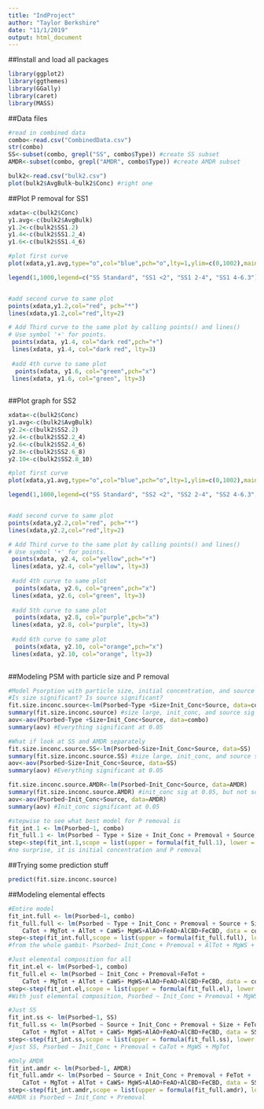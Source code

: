 ---
title: "IndProject"
author: "Taylor Berkshire"
date: "11/1/2019"
output: html_document
---

##Install and load all packages
```{r, warnings=FALSE}
library(ggplot2)
library(ggthemes)
library(GGally)
library(caret)
library(MASS)
```

##Data files
```{r}
#read in combined data
combo<-read.csv("CombinedData.csv")
str(combo)
SS<-subset(combo, grepl("SS", combo$Type)) #create SS subset
AMDR<-subset(combo, grepl("AMDR", combo$Type)) #create AMDR subset

bulk2<-read.csv("bulk2.csv")
plot(bulk2$AvgBulk~bulk2$Conc) #right one
```

##Plot P removal for SS1
```{r}
xdata<-c(bulk2$Conc)
y1.avg<-c(bulk2$AvgBulk)
y1.2<-c(bulk2$SS1.2)
y1.4<-c(bulk2$SS1.2_4)
y1.6<-c(bulk2$SS1.4_6)

#plot first curve
plot(xdata,y1.avg,type="o",col="blue",pch="o",lty=1,ylim=c(0,1002),main="SS1 particle sizes vs Standard",xlab="Initial P concentration (mg/L)", ylab="P sorbed onto solid (mg/L)")

legend(1,1000,legend=c("SS Standard", "SS1 <2", "SS1 2-4", "SS1 4-6.3"),col=c("blue","red","dark red", "green"),lty=1:2,cex=0.8, title="SS size",text.font=4)


#add second curve to same plot
points(xdata,y1.2,col="red", pch="*")
lines(xdata,y1.2,col="red",lty=2)

# Add Third curve to the same plot by calling points() and lines()
# Use symbol '+' for points.
 points(xdata, y1.4, col="dark red",pch="+")
 lines(xdata, y1.4, col="dark red", lty=3)
 
 #add 4th curve to same plot
  points(xdata, y1.6, col="green",pch="x")
 lines(xdata, y1.6, col="green", lty=3)
 
```

##Plot graph for SS2
```{r}
xdata<-c(bulk2$Conc)
y1.avg<-c(bulk2$AvgBulk)
y2.2<-c(bulk2$SS2.2)
y2.4<-c(bulk2$SS2.2_4)
y2.6<-c(bulk2$SS2.4_6)
y2.8<-c(bulk2$SS2.6_8)
y2.10<-c(bulk2$SS2.8_10)

#plot first curve
plot(xdata,y1.avg,type="o",col="blue",pch="o",lty=1,ylim=c(0,1002),main="SS2 particle sizes vs Standard",xlab="Initial P concentration (mg/L", ylab="P sorbed onto solid (mg/L)")

legend(1,1000,legend=c("SS Standard", "SS2 <2", "SS2 2-4", "SS2 4-6.3", "SS2 6.3-8", "SS2 8-10"),col=c("blue","red","yellow", "green","purple","orange"),lty=1:2,cex=0.8, title="SS size",text.font=4)


#add second curve to same plot
points(xdata,y2.2,col="red", pch="*")
lines(xdata,y2.2,col="red",lty=2)

# Add Third curve to the same plot by calling points() and lines()
# Use symbol '+' for points.
 points(xdata, y2.4, col="yellow",pch="+")
 lines(xdata, y2.4, col="yellow", lty=3)
 
 #add 4th curve to same plot
  points(xdata, y2.6, col="green",pch="x")
 lines(xdata, y2.6, col="green", lty=3)
 
 #add 5th curve to same plot
  points(xdata, y2.8, col="purple",pch="x")
 lines(xdata, y2.8, col="purple", lty=3)
 
 #add 6th curve to same plot
  points(xdata, y2.10, col="orange",pch="x")
 lines(xdata, y2.10, col="orange", lty=3)
 
```

##Modeling PSM with particle size and P removal
```{r}
#Model Psorption with particle size, initial concentration, and source
#Is size significant? Is source significant?
fit.size.inconc.source<-lm(Psorbed~Type +Size+Init_Conc+Source, data=combo)
summary(fit.size.inconc.source) #size large, init_conc, and source sig at 0.05, type not sig
aov<-aov(Psorbed~Type +Size+Init_Conc+Source, data=combo)
summary(aov) #Everything significant at 0.05

#What if look at SS and AMDR separately
fit.size.inconc.source.SS<-lm(Psorbed~Size+Init_Conc+Source, data=SS)
summary(fit.size.inconc.source.SS) #size large, init_conc, and source sig at 0.05
aov<-aov(Psorbed~Size+Init_Conc+Source, data=SS)
summary(aov) #Everything significant at 0.05

fit.size.inconc.source.AMDR<-lm(Psorbed~Init_Conc+Source, data=AMDR)
summary(fit.size.inconc.source.AMDR) #init_conc sig at 0.05, but not source
aov<-aov(Psorbed~Init_Conc+Source, data=AMDR)
summary(aov) #Init_conc significant at 0.05

#stepwise to see what best model for P removal is
fit_int.1 <- lm(Psorbed~1, combo)
fit_full.1 <- lm(Psorbed ~ Type + Size + Init_Conc + Premoval + Source, data = combo)
step<-step(fit_int.1,scope = list(upper = formula(fit_full.1), lower = formula(fit_int.1)), direction = 'both')
#no surprise, it is initial concentration and P removal
```
##Trying some prediction stuff
```{r}
predict(fit.size.inconc.source)
```
##Modeling elemental effects
```{r}
#Entire model
fit_int.full <- lm(Psorbed~1, combo)
fit_full.full <- lm(Psorbed ~ Type + Init_Conc + Premoval + Source + Size + FeTot + 
    CaTot + MgTot + AlTot + CaWS+ MgWS+AlAO+FeAO+AlCBD+FeCBD, data = combo)
step<-step(fit_int.full,scope = list(upper = formula(fit_full.full), lower = formula(fit_int.full)), direction = 'both')
#from the whole gambit- Psorbed~ Init_Conc + Premoval + AlTot + MgWS + Source

#Just elemental composition for all 
fit_int.el <- lm(Psorbed~1, combo)
fit_full.el <- lm(Psorbed ~ Init_Conc + Premoval+FeTot + 
    CaTot + MgTot + AlTot + CaWS+ MgWS+AlAO+FeAO+AlCBD+FeCBD, data = combo)
step<-step(fit_int.el,scope = list(upper = formula(fit_full.el), lower = formula(fit_int.el)), direction = 'both')
#With just elemental composition, Psorbed ~ Init_Conc + Premoval + MgWS + CaTot + FeCBD

#Just SS
fit_int.ss <- lm(Psorbed~1, SS)
fit_full.ss <- lm(Psorbed ~ Source + Init_Conc + Premoval + Size + FeTot + 
    CaTot + MgTot + AlTot + CaWS+ MgWS+AlAO+FeAO+AlCBD+FeCBD, data = SS)
step<-step(fit_int.ss,scope = list(upper = formula(fit_full.ss), lower = formula(fit_int.ss)), direction = 'both')
#just SS, Psorbed ~ Init_Conc + Premoval + CaTot + MgWS + MgTot

#Only AMDR
fit_int.amdr <- lm(Psorbed~1, AMDR)
fit_full.amdr <- lm(Psorbed ~ Source + Init_Conc + Premoval + FeTot + 
    CaTot + MgTot + AlTot + CaWS+ MgWS+AlAO+FeAO+AlCBD+FeCBD, data = SS)
step<-step(fit_int.amdr,scope = list(upper = formula(fit_full.amdr), lower = formula(fit_int.amdr)), direction = 'both')
#AMDR is Psorbed ~ Init_Conc + Premoval
```


